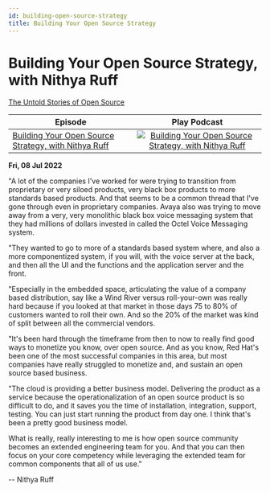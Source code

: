 ```yaml
---
id: building-open-source-strategy
title: Building Your Open Source Strategy
---
```



# Building Your Open Source Strategy, with Nithya Ruff

<Spotify scsrc={podcasts[2].src} />

[The Untold Stories of Open Source](https://untold-stories-of-open-source.captivate.fm/spotify)

| Episode                                                                                                         |                                                                                             Play Podcast                                                                                             |
| --------------------------------------------------------------------------------------------------------------- | :--------------------------------------------------------------------------------------------------------------------------------------------------------------------------------------------------: |
| [Building Your Open Source Strategy, with Nithya Ruff](https://open.spotify.com/episode/47Ea6XOrwyFJ1dYZnzgR7G) | [![Building Your Open Source Strategy, with Nithya Ruff](../images/podcast-mic.png "Building Your Open Source Strategy, with Nithya Ruff")](https://open.spotify.com/episode/47Ea6XOrwyFJ1dYZnzgR7G) |

**Fri, 08 Jul 2022**

"A lot of the companies I've worked for were trying to transition from proprietary or very siloed products, very black box products to more standards based products. And that seems to be a common thread that I've gone through even in proprietary companies. Avaya also was trying to move away from a very, very monolithic black box voice messaging system that they had millions of dollars invested in called the Octel Voice Messaging system.

"They wanted to go to more of a standards based system where, and also a more componentized system, if you will, with the voice server at the back, and then all the UI and the functions and the application server and the front.

"Especially in the embedded space, articulating the value of a company based distribution, say like a Wind River versus roll-your-own was really hard because if you looked at that market in those days 75 to 80% of customers wanted to roll their own. And so the 20% of the market was kind of split between all the commercial vendors.

"It's been hard through the timeframe from then to now to really find good ways to monetize you know, over open source. And as you know, Red Hat's been one of the most successful companies in this area, but most companies have really struggled to monetize and, and sustain an open source based business.

"The cloud is providing a better business model. Delivering the product as a service because the operationalization of an open source product is so difficult to do, and it saves you the time of installation, integration, support, testing. You can just start running the product from day one. I think that's been a pretty good business model.

What is really, really interesting to me is how open source community becomes an extended engineering team for you. And that you can then focus on your core competency while leveraging the extended team for common components that all of us use."

-- Nithya Ruff
